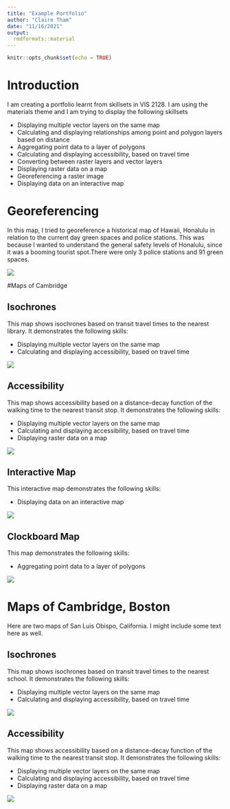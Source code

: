 ```yaml
---
title: "Example Portfolio"
author: "Claire Tham"
date: "11/16/2021"
output: 
  rmdformats::material
---
```


```r
knitr::opts_chunk$set(echo = TRUE)
```

# Introduction

I am creating a portfolio learnt from skillsets in VIS 2128. I am using the materials theme and I am trying to display the following skillsets

* Displaying multiple vector layers on the same map
* Calculating and displaying relationships among point and polygon layers based on distance
* Aggregating point data to a layer of polygons
* Calculating and displaying accessibility, based on travel time
* Converting between raster layers and vector layers
* Displaying raster data on a map
* Georeferencing a raster image
* Displaying data on an interactive map

# Georeferencing
In this map, I tried to georeference a historical map of Hawaii, Honalulu in relation to the current day green spaces and police stations. This was because I wanted to understand the general safety levels of Honalulu, since it was a booming tourist spot.There were only 3 police stations and 91 green spaces.

[![](thumbnails/georeference.PNG)](https://clairetham1.github.io/Spatialportfolio//fullsize/georef2){target="_blank"}

#Maps of Cambridge

## Isochrones
This map shows isochrones based on transit travel times to the nearest library. It demonstrates the following skills:

* Displaying multiple vector layers on the same map
* Calculating and displaying accessibility, based on travel time

[![](thumbnails/isochrones.png)](https://clairetham1.github.io/Spatialportfolio//fullsize/isochrones.pdf){target="_blank"}

## Accessibility
This map shows accessibility based on a distance-decay function of the walking time to the nearest transit stop. It demonstrates the following skills:

* Displaying multiple vector layers on the same map
* Calculating and displaying accessibility, based on travel time
* Displaying raster data on a map

[![](thumbnails/Cam_street.png)](https://clairetham1.github.io/Spatialportfolio//fullsize/cAM_street.pdf){target="_blank"}

## Interactive Map
This interactive map demonstrates the following skills: 

* Displaying data on an interactive map

[![](thumbnails/interactivemaplabels.PNG)](https://clairetham1.github.io/Spatialportfolio//fullsize/inter_youngowner.html){target="_blank"}

## Clockboard Map
This map demonstrates the following skills:

* Aggregating point data to a layer of polygons

[![](thumbnails/clockboard.jpg)](https://c-voulgaris.github.io/portfolio_examples/fullsize/clockboard.pdf){target="_blank"}

# Maps of Cambridge, Boston
Here are two maps of San Luis Obispo, California. I might include some text here as well.

## Isochrones
This map shows isochrones based on transit travel times to the nearest school. It demonstrates the following skills:

* Displaying multiple vector layers on the same map
* Calculating and displaying accessibility, based on travel time

[![](thumbnails/SLO_isochrone.png)](https://c-voulgaris.github.io/portfolio_examples/fullsize/SLO_schools.pdf){target="_blank"}

## Accessibility
This map shows accessibility based on a distance-decay function of the walking time to the nearest transit stop. It demonstrates the following skills:

* Displaying multiple vector layers on the same map
* Calculating and displaying accessibility, based on travel time
* Displaying raster data on a map

[![](thumbnails/SLO_raster.png)](https://c-voulgaris.github.io/portfolio_examples/fullsize/SLO_transit.pdf){target="_blank"}
